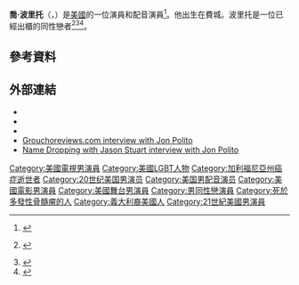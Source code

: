 {{Infobox person
| birth_date   = {{birth date|1950|12|29}}
| birth_place  = 美國[[賓西法尼亞州|賓西法尼亞州]][[費城|費城]]
| death_date   = {{death date and age|2016|9|1|1950|12|29}}
| death_place  = 美國[[加利福尼亞州|加利福尼亞州]][[杜阿爾特_(加利福尼亞州)|杜阿爾特]]
| death_cause =
| occupation   = 演員，配音演員
| yearsactive  = 1981–2014
| spouse       =  [[Darryl_Armbruster|Darryl Armbruster]] (m. 2000-現在)
| awards       = 
}}
'''喬·波里托'''（{{lang-en|Jon Polito}}，{{bd|1950年|12月29日|2016年|9月1日}}）是[[美國|美國]]的一位演員和配音演員<ref name=NYT>{{cite web|title=Jon Polito|url=http://movies.nytimes.com/person/57215/Jon-Polito|work=[[The_New_York_Times|The New York Times]]|accessdate=2016-03-25|archive-date=2013-04-11|archive-url=https://web.archive.org/web/20130411204002/http://movies.nytimes.com/person/57215/Jon-Polito|dead-url=no}}</ref>。他出生在費城。波里托是一位已經出櫃的同性戀者<ref>{{cite video|title=Name Dropping with Jason Stuart... Jon Polito|url=http://www.veoh.com/watch/v20472109PRyYysjr|work=[[Veoh|Veoh]]|access-date=2016-03-25|archive-date=2018-10-11|archive-url=https://web.archive.org/web/20181011020254/http://www.veoh.com/watch/v20472109PRyYysjr|dead-url=no}} {{Wayback|url=http://www.veoh.com/watch/v20472109PRyYysjr |date=20181011020254 }}</ref><ref>{{Cite web |url=http://www.newnownext.com/name-dropping-with-jason-stuart-jon-polito/09/2010/ |title=存档副本 |accessdate=2016-03-25 |archive-date=2016-10-06 |archive-url=https://web.archive.org/web/20161006050812/http://www.newnownext.com/name-dropping-with-jason-stuart-jon-polito/09/2010/ |dead-url=no }}</ref><ref>{{Cite web |url=https://www.youtube.com/watch?v=DaW1mgk8PSU |title=存档副本 |accessdate=2016-03-25 |archive-date=2019-11-09 |archive-url=https://web.archive.org/web/20191109025954/https://www.youtube.com/watch?v=DaW1mgk8PSU&gl=US&hl=en |dead-url=no }}</ref>。

==參考資料==
{{Reflist}}

==外部連結==
*{{IMDb name|0689237}}
*{{amg name|57215}}
*{{YouTube|u=Johnnie1950|{{PAGENAMEBASE}}}}
*[http://www.grouchoreviews.com/index.php?module=subjects&func=viewpage&pageid=73 Grouchoreviews.com interview with Jon Polito]{{Wayback|url=http://www.grouchoreviews.com/index.php?module=subjects&func=viewpage&pageid=73 |date=20070730060839 }}
*[http://www.veoh.com/watch/v20472109PRyYysjr Name Dropping with Jason Stuart interview with Jon Polito]{{Wayback|url=http://www.veoh.com/watch/v20472109PRyYysjr |date=20181011020254 }}
{{Authority control}}

{{DEFAULTSORT:Polito, Jon}}
[[Category:美國電視男演員|Category:美國電視男演員]]
[[Category:美國LGBT人物|Category:美國LGBT人物]]
[[Category:加利福尼亞州癌症逝世者|Category:加利福尼亞州癌症逝世者]]
[[Category:20世纪美国男演员|Category:20世纪美国男演员]]
[[Category:美国男配音演员|Category:美国男配音演员]]
[[Category:美國電影男演員|Category:美國電影男演員]]
[[Category:美國舞台男演員|Category:美國舞台男演員]]
[[Category:男同性戀演員|Category:男同性戀演員]]
[[Category:死於多發性骨髓瘤的人|Category:死於多發性骨髓瘤的人]]
[[Category:義大利裔美國人|Category:義大利裔美國人]]
[[Category:21世紀美國男演員|Category:21世紀美國男演員]]